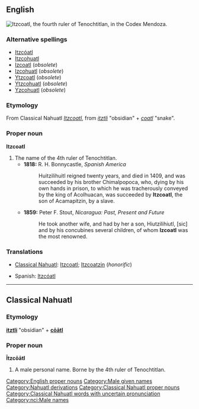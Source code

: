 ==English==
[[Image:Itzcoatl.jpg|frame|right|Itzcoatl, the fourth ruler of Tenochtitlan, in the Codex Mendoza.]]
{{wikipedia}}

===Alternative spellings===
*[[Itzcóatl]]
*[[Itzcohuatl]]
*[[Izcoatl]] (''obsolete'')
*[[Izcohuatl]] (''obsolete'')
*[[Ytzcoatl]] (''obsolete'')
*[[Ytzcohuatl]] (''obsolete'')
*[[Yzcohuatl]] (''obsolete'')

===Etymology===
From Classical Nahuatl ''[[Itzcoatl#Classical_Nahuatl|Itzcoatl]]'', from ''[[itztli]]'' "obsidian" + ''[[coatl]]'' "snake".

===Proper noun===
'''Itzcoatl'''

# The name of the 4th ruler of Tenochtitlan.
#*'''1818:''' R. H. Bonnycastle, ''Spanish America''
#*:Huitzilihuitl reigned twenty years, and died in 1409, and was succeeded by his brother Chimalpopoca, who, dying by his own hands in prison, to which he was tracherously conveyed by the king of Acolhuacan, was succeeded by '''Itzcoatl''', the son of Acamapitzin, by a slave.
#*'''1859:''' Peter F. Stout, ''Nicaragua: Past, Present and Future''
#*:He took another wife, and had by her a son, Hiutzilihiutl, [sic] and by his concubines several children, of whom '''Izcoatl''' was the most renowned.

===Translations===
{{rfc-level|Translations at L3+ (AutoFormat would have corrected level of Translations)}}
{{top}}
*[[Classical Nahuatl]]: [[Itzcoatl#Classical_Nahuatl|Itzcoatl]]; [[Itzcoatzin]] (''honorific'')
{{mid}}
*Spanish: [[Itzcóatl]]
{{bottom}}

[[Category:English proper nouns]]
[[Category:Male given names]]
[[Category:Nahuatl derivations]]

----

==Classical Nahuatl==

===Etymology===
'''[[itztli]]''' "obsidian" + '''[[coatl|cōātl]]'''

===Proper noun===
'''Ītzcōātl'''

# A male personal name. Borne by the 4th ruler of Tenochtitlan.

[[Category:Classical Nahuatl proper nouns]]
[[Category:Classical Nahuatl words with uncertain pronunciation]]
[[Category:nci:Male names]]